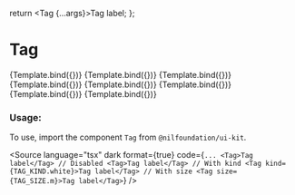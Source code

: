 
<Meta title="Data display/Tag" component={Tag} />

  return <Tag {...args}>Tag label</Tag>;
};

# Tag

<Canvas isColumn>
  <Story name="Gray" args={{ kind: TAG_KIND.gray }}>
    {Template.bind({})}
  </Story>
  <Story name="Blue" args={{ kind: TAG_KIND.blue }}>
    {Template.bind({})}
  </Story>
  <Story name="Yellow" args={{ kind: TAG_KIND.yellow }}>
    {Template.bind({})}
  </Story>
  <Story name="Red" args={{ kind: TAG_KIND.red }}>
    {Template.bind({})}
  </Story>
  <Story name="Green" args={{ kind: TAG_KIND.green }}>
    {Template.bind({})}
  </Story>
  <Story name="Purple" args={{ kind: TAG_KIND.purle }}>
    {Template.bind({})}
  </Story>
  <Story name="White" args={{ kind: TAG_KIND.white }}>
    {Template.bind({})}
  </Story>
  <Story name="Medium size" args={{ kind: TAG_KIND.white, size: TAG_SIZE.m }}>
    {Template.bind({})}
  </Story>
</Canvas>

<ArgsTable of={Tag} />

### Usage:

To use, import the component `Tag` from `@nilfoundation/ui-kit`.

<Source
  language="tsx"
  dark
  format={true}
  code={`
        ...
         <Tag>Tag label</Tag>
        // Disabled
         <Tag>Tag label</Tag>
        // With kind
        <Tag kind={TAG_KIND.white}>Tag label</Tag>
        // With size
        <Tag size={TAG_SIZE.m}>Tag label</Tag>
  `}
/>
